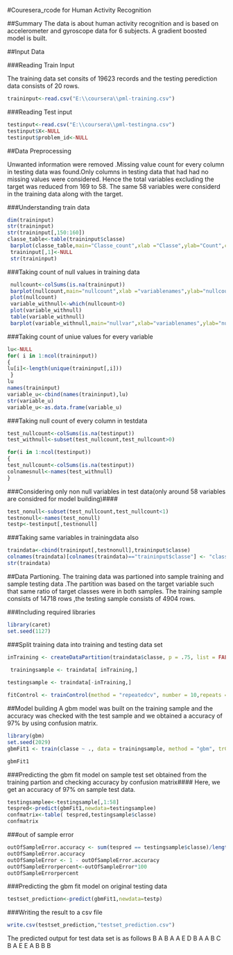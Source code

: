 #Couresera_rcode for Human Activity Recognition

##Summary
The data is about human activity recognition and is based on accelerometer and gyroscope data for 6 subjects.
A gradient boosted model is built.

##Input Data

###Reading Train Input

The training data set consits of 19623   records and the testing perediction data consists of 20 rows.
```{r}
traininput<-read.csv("E:\\coursera\\pml-training.csv") 
```


###Reading Test input
```{r}
testinput<-read.csv("E:\\coursera\\pml-testingna.csv") 
testinput$X<-NULL 
testinput$problem_id<-NULL
```

##Data Preprocessing

Unwanted information were removed .Missing value count for every column in testing data was found.Only columns in testing data that had had no missing values were considered.
Hence the total variables excluding the target was reduced from 169 to 58.
The same 58 variables were considerd in the training data along with the target.

###Understanding train data
```{r}
dim(traininput)
str(traininput)
str(traininput[,150:160]) 
classe_table<-table(traininput$classe)
 barplot(classe_table,main="Classe_count",xlab ="Classe",ylab="Count",col="blue")
 traininput[,1]<-NULL
 str(traininput)
```

###Taking count of null values in training data
```{r}
 nullcount<-colSums(is.na(traininput))
 barplot(nullcount,main="nullcount",xlab ="variablenames",ylab="nullcount",col="blue")
 plot(nullcount)
 variable_withnull<-which(nullcount>0)
 plot(variable_withnull)
 table(variable_withnull)
 barplot(variable_withnull,main="nullvar",xlab="variablenames",ylab="nullcount",col="blue")
```

###Taking count of uniue values for every variable

```{r}
lu<-NULL 
for( i in 1:ncol(traininput)) 
{ 
lu[i]<-length(unique(traininput[,i]))
 } 
lu
names(traininput) 
variable_u<-cbind(names(traininput),lu)
str(variable_u) 
variable_u<-as.data.frame(variable_u)
```


###Taking null count of every column in testdata
```{r}
test_nullcount<-colSums(is.na(testinput)) 
test_withnull<-subset(test_nullcount,test_nullcount>0)

for(i in 1:ncol(testinput))
{ 
test_nullcount<-colSums(is.na(testinput)) 
colnamesnull<-names(test_withnull) 
}
```

###Considering only non null variables in test data(only around 58 variables are considred for model building)#### 
```{r}
test_nonull<-subset(test_nullcount,test_nullcount<1) 
testnonull<-names(test_nonull)
testp<-testinput[,testnonull]
```

###Taking same variables in trainingdata also
```{r}
traindata<-cbind(traininput[,testnonull],traininput$classe)
colnames(traindata)[colnames(traindata)=="traininput$classe"] <- "classe"
str(traindata)
```


##Data Partioning.
The training data was partioned into sample training and sample testing data .The partition was based on the target variable such that 
same ratio of target classes were in both samples.
The training sample consists of   14718 rows   ,the testing sample consists of  4904 rows.

###Including required libraries
```{r}
library(caret) 
set.seed(1127)
```

###Split training data into training and testing data set
```{r}
inTraining <- createDataPartition(traindata$classe, p = .75, list = FALSE)

 trainingsample <- traindata[ inTraining,]
 
testingsample <- traindata[-inTraining,]

fitControl <- trainControl(method = "repeatedcv", number = 10,repeats = 10)
```

##Model building 
A gbm model was built on the training sample and the accuracy was checked with the test sample and we obtained a accuracy of 97% by using confusion matrix.
```{r}
library(gbm)
set.seed(2029) 
gbmFit1 <- train(classe ~ ., data = trainingsample, method = "gbm", trControl = fitControl,verbose = FALSE)

gbmFit1
```

###Predicting the gbm fit model on sample test set obtained from the training partion and checking accuracy by confusion matrix####
Here, we get an accuracy of 97% on sample test data.

```{r}
testingsamplee<-testingsample[,1:58] 
tespred<-predict(gbmFit1,newdata=testingsamplee) 
confmatrix<-table( tespred,testingsample$classe)
confmatrix
```

###out of sample error
```{r}
outOfSampleError.accuracy <- sum(tespred == testingsample$classe)/length(tespred)
outOfSampleError.accuracy
outOfSampleError <- 1 - outOfSampleError.accuracy
outOfSampleErrorpercent<-outOfSampleError*100
outOfSampleErrorpercent
```

###Predicting the gbm fit model on original testing data
```{r}
testset_prediction<-predict(gbmFit1,newdata=testp)
```

###Writing the result to a csv file
```{r}
write.csv(testset_prediction,"testset_prediction.csv")
```

The predicted output for test data set is as follows
B A B A A E D B A A B C B A E E A B B B
